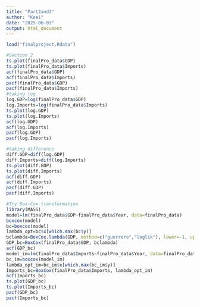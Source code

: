 ```yaml
---
title: "Part2and3"
author: "Keai"
date: "2025-06-03"
output: html_document
---
```


```r
load("finalproject.Rdata")
```

```r
#Section 2
ts.plot(finalPro_data$GDP)
ts.plot(finalPro_data$Imports)
acf(finalPro_data$GDP)
acf(finalPro_data$Imports)
pacf(finalPro_data$GDP)
pacf(finalPro_data$Imports)
#taking log
log.GDP=log(finalPro_data$GDP)
log.Imports=log(finalPro_data$Imports)
ts.plot(log.GDP)
ts.plot(log.Imports)
acf(log.GDP)
acf(log.Imports)
pacf(log.GDP)
pacf(log.Imports)
```

```r
#taking difference
diff.GDP=diff(log.GDP)
diff.Imports=diff(log.Imports)
ts.plot(diff.GDP)
ts.plot(diff.Imports)
acf(diff.GDP)
acf(diff.Imports)
pacf(diff.GDP)
pacf(diff.Imports)
```

```r
#Try Box-Cox transformation
library(MASS)
model=lm(finalPro_data$GDP~finalPro_data$Year, data=finalPro_data)
boxcox(model)
bc=boxcox(model)
lambda_opt=bc$x[which.max(bc$y)]
bclambda=BoxCox.lambda(GDP, method=c("guerrero","loglik"), lower=-1, upper=2)
GDP_bc=BoxCox(finalPro_data$GDP, bclambda)
acf(GDP_bc)
model_im=lm(finalPro_data$Imports~finalPro_data$Year, data=finalPro_data)
bc_im=boxcox(model_im)
lambda_opt_im=bc_im$x[which.max(bc_im$y)]
Imports_bc=BoxCox(finalPro_data$Imports, lambda_opt_im)
acf(Imports_bc)
ts.plot(GDP_bc)
ts.plot(Imports_bc)
pacf(GDP_bc)
pacf(Imports_bc)
```

